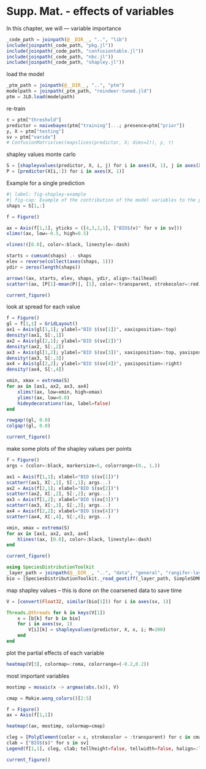 # Supp. Mat. - effects of variables

In this chapter, we will --- variable importance

```julia
_code_path = joinpath(@__DIR__, "..", "lib")
include(joinpath(_code_path, "pkg.jl"))
include(joinpath(_code_path, "confusiontable.jl"))
include(joinpath(_code_path, "nbc.jl"))
include(joinpath(_code_path, "shapley.jl"))
```

load the model

```julia
_ptm_path = joinpath(@__DIR__, "..", "ptm")
modelpath = joinpath(_ptm_path, "reindeer-tuned.jld")
ptm = JLD.load(modelpath)
```

re-train

```julia
τ = ptm["threshold"]
predictor = naivebayes(ptm["training"]...; presence=ptm["prior"])
y, X = ptm["testing"]
sv = ptm["varidx"]
# ConfusionMatrix(vec(mapslices(predictor, X; dims=2)), y, τ)
```

shapley values monte carlo

```julia
S = [shapleyvalues(predictor, X, i, j) for i in axes(X, 1), j in axes(X, 2)]
P = [predictor(X[i,:]) for i in axes(X, 1)]
```

Example for a single prediction

```julia
#| label: fig-shapley-example
#| fig-cap: Example of the contribution of the model variables to the prediction. The dashed line indicates the average prediction across all instances, and each arrow shows how the value of the feature for this instance moves the prediction, in an additive way. The length of each arrow is the Shapley value for this feature in this instance. The final prediction (in this case, how much higher/lower than the average) is given in a red cirle.
shaps = S[1,:]

f = Figure()

ax = Axis(f[1,1], yticks = ([4,3,2,1], ["BIO$(v)" for v in sv]))
xlims!(ax, low=-0.5, high=0.5)

vlines!([0.0], color=:black, linestyle=:dash)

starts = cumsum(shaps) .- shaps
elev = reverse(collect(axes(shaps, 1)))
ydir = zeros(length(shaps))

arrows!(ax, starts, elev, shaps, ydir, align=:tailhead)
scatter!(ax, [P[1]-mean(P)], [1], color=:transparent, strokecolor=:red, strokewidth=3, markersize=25)

current_figure()
```

look at spread for each value

```julia
f = Figure()
gl = f[1,1] = GridLayout()
ax1 = Axis(gl[1,1]; ylabel="BIO $(sv[1])", xaxisposition=:top)
density!(ax1, S[:,1])
ax2 = Axis(gl[2,1]; ylabel="BIO $(sv[2])")
density!(ax2, S[:,2])
ax3 = Axis(gl[1,2]; ylabel="BIO $(sv[3])", xaxisposition=:top, yaxisposition=:right)
density!(ax3, S[:,3])
ax4 = Axis(gl[2,2]; ylabel="BIO $(sv[4])", yaxisposition=:right)
density!(ax4, S[:,4])

xmin, xmax = extrema(S)
for ax in [ax1, ax2, ax3, ax4]
    xlims!(ax, low=xmin, high=xmax)
    ylims!(ax, low=0.0)
    hideydecorations!(ax, label=false)
end

rowgap!(gl, 0.0)
colgap!(gl, 0.0)

current_figure()
```

make some plots of the shapley values per points

```julia
f = Figure()
args = (color=:black, markersize=5, colorrange=(0., 1.))

ax1 = Axis(f[1,1]; xlabel="BIO $(sv[1])")
scatter!(ax1, X[:,1], S[:,1]; args...)
ax2 = Axis(f[2,1]; xlabel="BIO $(sv[2])")
scatter!(ax2, X[:,2], S[:,2]; args...)
ax3 = Axis(f[1,2]; xlabel="BIO $(sv[3])")
scatter!(ax3, X[:,3], S[:,3]; args...)
ax4 = Axis(f[2,2]; xlabel="BIO $(sv[4])")
scatter!(ax4, X[:,4], S[:,4]; args...)

xmin, xmax = extrema(S)
for ax in [ax1, ax2, ax3, ax4]
    hlines!(ax, [0.0], color=:black, linestyle=:dash)
end

current_figure()
```

```julia
using SpeciesDistributionToolkit
_layer_path = joinpath(@__DIR__, "..", "data", "general", "rangifer-layers.tiff")
bio = [SpeciesDistributionToolkit._read_geotiff(_layer_path, SimpleSDMResponse; bandnumber=i) for i in ptm["varidx"]]
```

map shapley values -- this is done on the coarsened data to save time

```julia
V = [convert(Float32, similar(bio[1])) for i in axes(sv, 1)]

Threads.@threads for k in keys(V[1])
    x = [b[k] for b in bio]
    for i in axes(sv, 1)
        V[i][k] = shapleyvalues(predictor, X, x, i; M=200)
    end
end
```

plot the partial effects of each variable

```julia
heatmap(V[3], colormap=:roma, colorrange=(-0.2,0.2))
```

most important variables

```julia
mostimp = mosaic(x -> argmax(abs.(x)), V)

cmap = Makie.wong_colors()[2:5]

f = Figure()
ax = Axis(f[1,1])

heatmap!(ax, mostimp, colormap=cmap)

cleg = [PolyElement(color = c, strokecolor = :transparent) for c in cmap]
clab = ["BIO$(s)" for s in sv]
Legend(f[1,1], cleg, clab; tellheight=false, tellwidth=false, halign=:left, valign=:top, margin=(10, 10, 10, 10))

current_figure()
```